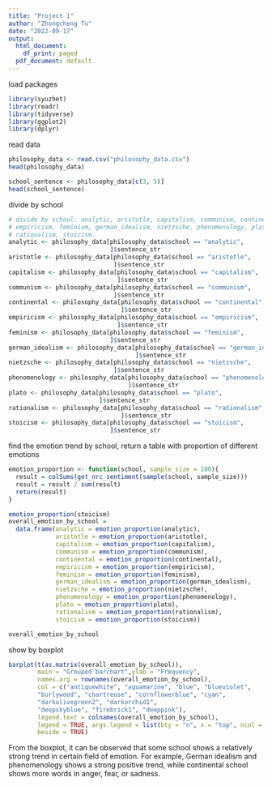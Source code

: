 ```yaml
---
title: "Project 1"
author: "Zhongcheng Tu"
date: "2022-09-17"
output:
  html_document:
    df_print: paged
  pdf_document: default
---
```


load packages
```r
library(syuzhet)
library(readr)
library(tidyverse)
library(ggplot2)
library(dplyr)
```

read data
```r
philosophy_data <- read.csv("philosophy_data.csv")
head(philosophy_data)
```

```r
school_sentence <- philosophy_data[c(3, 5)]
head(school_sentence)
```
divide by school
```r
# divide by school: analytic, aristotle, capitalism, communism, continental,
# empiricism, feminism, german_idealism, nietzsche, phenomenology, plato, 
# rationalism, stoicism.
analytic <- philosophy_data[philosophy_data$school == "analytic",
                            ]$sentence_str
aristotle <- philosophy_data[philosophy_data$school == "aristotle",
                             ]$sentence_str
capitalism <- philosophy_data[philosophy_data$school == "capitalism",
                              ]$sentence_str
communism <- philosophy_data[philosophy_data$school == "communism",
                             ]$sentence_str
continental <- philosophy_data[philosophy_data$school == "continental",
                               ]$sentence_str
empiricism <- philosophy_data[philosophy_data$school == "empiricism",
                              ]$sentence_str
feminism <- philosophy_data[philosophy_data$school == "feminism",
                            ]$sentence_str
german_idealism <- philosophy_data[philosophy_data$school == "german_idealism",
                                   ]$sentence_str
nietzsche <- philosophy_data[philosophy_data$school == "nietzsche",
                             ]$sentence_str
phenomenology <- philosophy_data[philosophy_data$school == "phenomenology",
                                 ]$sentence_str
plato <- philosophy_data[philosophy_data$school == "plato",
                         ]$sentence_str
rationalism <- philosophy_data[philosophy_data$school == "rationalism",
                               ]$sentence_str
stoicism <- philosophy_data[philosophy_data$school == "stoicism",
                            ]$sentence_str
```


find the emotion trend by school, return a table with proportion of different emotions
```r
emotion_proportion <- function(school, sample_size = 100){
  result = colSums(get_nrc_sentiment(sample(school, sample_size)))
  result = result / sum(result)
  return(result)
}

emotion_proportion(stoicism)
overall_emotion_by_school = 
  data.frame(analytic = emotion_proportion(analytic), 
             aristotle = emotion_proportion(aristotle), 
             capitalism = emotion_proportion(capitalism), 
             communism = emotion_proportion(communism), 
             continental = emotion_proportion(continental), 
             empiricism = emotion_proportion(empiricism), 
             feminism = emotion_proportion(feminism), 
             german_idealism = emotion_proportion(german_idealism), 
             nietzsche = emotion_proportion(nietzsche), 
             phenomenology = emotion_proportion(phenomenology), 
             plato = emotion_proportion(plato), 
             rationalism = emotion_proportion(rationalism), 
             stoicism = emotion_proportion(stoicism))

overall_emotion_by_school
```

show by boxplot
```r
barplot(t(as.matrix(overall_emotion_by_school)),
        main = "Grouped barchart",ylab = "Frequency",
        names.arg = rownames(overall_emotion_by_school),
        col = c("antiquewhite", "aquamarine", "blue", "blueviolet", 
        "burlywood", "chartreuse", "cornflowerblue", "cyan", 
        "darkolivegreen2", "darkorchid1", 
        "deepskyblue", "firebrick1", "deeppink"),
        legend.text = colnames(overall_emotion_by_school),
        legend = TRUE, args.legend = list(bty = "n", x = "top", ncol = 3),
        beside = TRUE)
```

From the boxplot, it can be observed that some school shows a relatively strong trend in certain field of emotion. For example, German idealism and phenomenology shows a strong positive trend, while continental school shows more words in anger, fear, or sadness.

